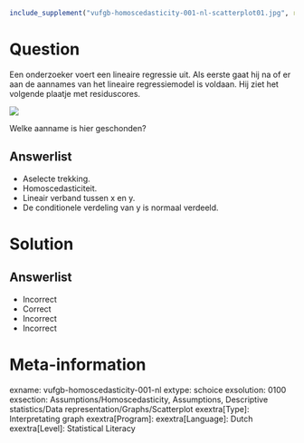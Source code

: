 ```{r, echo = FALSE, results = "hide"}
include_supplement("vufgb-homoscedasticity-001-nl-scatterplot01.jpg", recursive = TRUE)
```

Question
========

Een onderzoeker voert een lineaire regressie uit. Als eerste gaat hij na of er aan de aannames van het lineaire regressiemodel is voldaan. Hij ziet het volgende plaatje met residuscores.

![](vufgb-homoscedasticity-001-nl-scatterplot01.jpg)
  
Welke aanname is hier geschonden?  
  
Answerlist
----------
* Aselecte trekking.
* Homoscedasticiteit.
* Lineair verband tussen x en y.
* De conditionele verdeling van y is normaal verdeeld.

Solution
========

Answerlist
----------
* Incorrect
* Correct
* Incorrect
* Incorrect

Meta-information
================
exname: vufgb-homoscedasticity-001-nl
extype: schoice
exsolution: 0100
exsection: Assumptions/Homoscedasticity, Assumptions, Descriptive statistics/Data representation/Graphs/Scatterplot
exextra[Type]: Interpretating graph
exextra[Program]: 
exextra[Language]: Dutch
exextra[Level]: Statistical Literacy